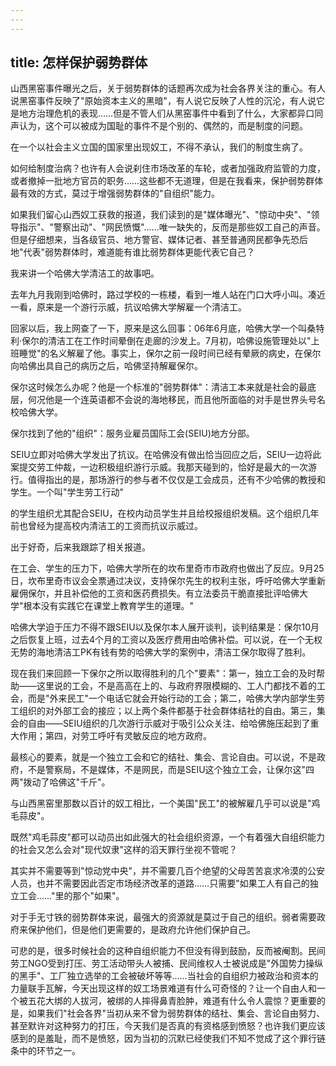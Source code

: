 ```yaml
---
---
---
```

title: 怎样保护弱势群体
---



山西黑窑事件曝光之后，关于弱势群体的话题再次成为社会各界关注的重心。有人说黑窑事件反映了"原始资本主义的黑暗"，有人说它反映了人性的沉沦，有人说它是地方治理危机的表现……但是不管人们从黑窑事件中看到了什么，大家都异口同声认为，这个可以被成为国耻的事件不是个别的、偶然的，而是制度的问题。

在一个以社会主义立国的国家里出现奴工，不得不承认，我们的制度生病了。

如何给制度治病？也许有人会说刹住市场改革的车轮，或者加强政府监管的力度，或者撤掉一批地方官员的职务……这些都不无道理，但是在我看来，保护弱势群体最有效的方式，莫过于增强弱势群体的"自组织"能力。

如果我们留心山西奴工获救的报道，我们读到的是"媒体曝光"、"惊动中央"、"领导指示"、"警察出动"、"网民愤慨"……唯一缺失的，反而是那些奴工自己的声音。但是仔细想来，当各级官员、地方警官、媒体记者、甚至普通网民都争先恐后地"代表"弱势群体时，难道能有谁比弱势群体更能代表它自己？

我来讲一个哈佛大学清洁工的故事吧。

去年九月我刚到哈佛时，路过学校的一栋楼，看到一堆人站在门口大呼小叫。凑近一看，原来是一个游行示威，抗议哈佛大学解雇一个清洁工。

回家以后，我上网查了一下，原来是这么回事：06年6月底，哈佛大学一个叫桑特利·保尔的清洁工在工作时间晕倒在走廊的沙发上。7月初，哈佛设施管理处以"上班睡觉"的名义解雇了他。事实上，保尔之前一段时间已经有晕厥的病史，在保尔向哈佛出具自己的病历之后，哈佛坚持解雇保尔。

保尔这时候怎么办呢？他是一个标准的"弱势群体"：清洁工本来就是社会的最底层，何况他是一个连英语都不会说的海地移民，而且他所面临的对手是世界头号名校哈佛大学。

保尔找到了他的"组织"：服务业雇员国际工会(SEIU)地方分部。

SEIU立即对哈佛大学发出了抗议。在哈佛没有做出恰当回应之后，SEIU一边将此案提交劳工仲裁，一边积极组织游行示威。我那天碰到的，恰好是最大的一次游行。值得指出的是，那场游行的参与者不仅仅是工会成员，还有不少哈佛的教授和学生。一个叫"学生劳工行动"

的学生组织尤其配合SEIU，在校内动员学生并且给校报组织发稿。这个组织几年前也曾经为提高校内清洁工的工资而抗议示威过。

出于好奇，后来我跟踪了相关报道。

在工会、学生的压力下，哈佛大学所在的坎布里奇市市政府也做出了反应。9月25日，坎布里奇市议会全票通过决议，支持保尔先生的权利主张，呼吁哈佛大学重新雇佣保尔，并且补偿他的工资和医药费损失。有立法委员干脆直接批评哈佛大学"根本没有实践它在课堂上教育学生的道理。"

哈佛大学迫于压力不得不跟SEIU以及保尔本人展开谈判，谈判结果是：保尔10月之后恢复上班，过去4个月的工资以及医疗费用由哈佛补偿。可以说，在一个无权无势的海地清洁工PK有钱有势的哈佛大学的案例中，清洁工保尔取得了胜利。

现在我们来回顾一下保尔之所以取得胜利的几个"要素"：第一，独立工会的及时帮助――这里说的工会，不是高高在上的、与政府界限模糊的、工人门都找不着的工会，而是"外来民工"一个电话它就会开始行动的工会；第二，哈佛大学内部学生劳工组织的对外部工会的接应；以上两个条件都基于社会群体结社的自由。第三，集会的自由――SEIU组织的几次游行示威对于吸引公众关注、给哈佛施压起到了重大作用；第四，对劳工呼吁有灵敏反应的地方政府。

最核心的要素，就是一个独立工会和它的结社、集会、言论自由。可以说，不是政府，不是警察局，不是媒体，不是网民，而是SEIU这个独立工会，让保尔这"四两"拨动了哈佛这"千斤"。

与山西黑窑里那数以百计的奴工相比，一个美国"民工"的被解雇几乎可以说是"鸡毛蒜皮"。

既然"鸡毛蒜皮"都可以动员出如此强大的社会组织资源，一个有着强大自组织能力的社会又怎么会对"现代奴隶"这样的滔天罪行坐视不管呢？

其实并不需要等到"惊动党中央"，并不需要几百个绝望的父母苦苦哀求冷漠的公安人员，也并不需要因此否定市场经济改革的道路……只需要"如果工人有自己的独立工会……"里的那个"如果"。

对于手无寸铁的弱势群体来说，最强大的资源就是莫过于自己的组织。弱者需要政府来保护他们，但是他们更需要的，是政府允许他们保护自己。

可悲的是，很多时候社会的这种自组织能力不但没有得到鼓励，反而被阉割。民间劳工NGO受到打压、劳工活动带头人被捕、民间维权人士被说成是"外国势力操纵的黑手"、工厂独立选举的工会被破坏等等……当社会的自组织力被政治和资本的力量联手瓦解，今天出现这样的奴工场景难道有什么可奇怪的？让一个自由人和一个被五花大绑的人拔河，被绑的人摔得鼻青脸肿，难道有什么令人震惊？更重要的是，如果我们"社会各界"当初从来不曾为弱势群体的结社、集会、言论自由努力、甚至默许对这种努力的打压，今天我们是否真的有资格感到愤怒？也许我们更应该感到的是羞耻，而不是愤怒，因为当初的沉默已经使我们不知不觉成了这个罪行链条中的环节之一。